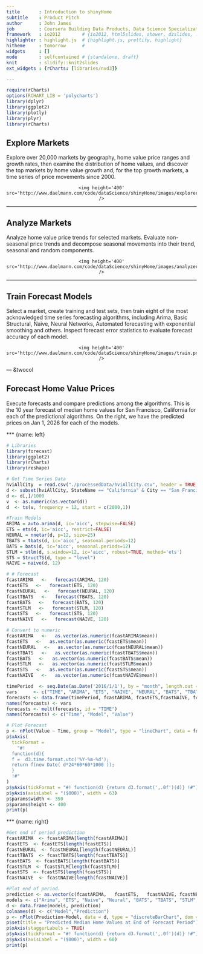 ```yaml
---
title       : Introduction to shinyHome
subtitle    : Product Pitch
author      : John James
job         : Coursera Building Data Products, Data Science Specialization
framework   : io2012        # {io2012, html5slides, shower, dzslides, ...}
highlighter : highlight.js  # {highlight.js, prettify, highlight}
hitheme     : tomorrow      # 
widgets     : []
mode        : selfcontained # {standalone, draft}
knit        : slidify::knit2slides
ext_widgets : {rCharts: [libraries/nvd3]}

--- 
```


```r
require(rCharts)
options(RCHART_LIB = 'polycharts')
library(dplyr)
library(ggplot2)
library(plotly)
library(plyr)
library(rCharts)
```

## Explore Markets
Explore over 20,000 markets by geography, home value price ranges and growth rates, then examine the distribution of home values, and discover the top markets by home value growth and, for the top growth markets, a time series of price movements since 2000.  

<div style='text-align: center;'>
    <img height='400' src='http://www.daelmann.com/code/dataScience/shinyHome/images/explorer.png' />
</div>

--- 

## Analyze Markets
Analyze home value price trends for selected markets. Evaluate non-seasonal price trends and decompose seasonal movements into their trend, seasonal and random components.

<div style='text-align: center;'>
    <img height='400' src='http://www.daelmann.com/code/dataScience/shinyHome/images/analyzer.png' />
</div>

--- 

## Train Forecast Models
Select a market, create training and test sets, then train eight of the most acknowledged time series forecasting algorithms, including Arima, Basic Structural, Naive, Neural Networks, Automated forecasting with exponential smoothing and others. Inspect forecast error statistics to evaluate forecast accuracy of each model.

<div style='text-align: center;'>
    <img height='400' src='http://www.daelmann.com/code/dataScience/shinyHome/images/train.png' />
</div>

--- &twocol

## Forecast Home Value Prices
Execute forecasts and compare predictions among the algorithms.  This is the 10 year forecast of median home values for San Francisco, California for each of the predictional algorithms. On the right, we have the predicted prices on Jan 1, 2026 for each of the models.

*** {name: left}
```r
# Libraries
library(forecast)
library(ggplot2)
library(rCharts)
library(reshape)

# Get Time Series Data
hviAllCity  = read.csv("./processedData/hviAllCity.csv", header = TRUE, stringsAsFactors = FALSE)
d <- subset(hviAllCity, StateName == "California" & City == "San Francisco", select = X2000.01:X2015.12)
d <- d[,]/1000
v  <- as.numeric(as.vector(d))
d  <- ts(v, frequency = 12, start = c(2000,1))

#Train Models
ARIMA = auto.arima(d, ic='aicc', stepwise=FALSE)
ETS = ets(d, ic='aicc', restrict=FALSE)
NEURAL = nnetar(d, p=12, size=25)
TBATS = tbats(d, ic='aicc', seasonal.periods=12)
BATS = bats(d, ic='aicc', seasonal.periods=12)
STLM = stlm(d, s.window=12, ic='aicc', robust=TRUE, method='ets')
STS = StructTS(d, type = "level")
NAIVE = naive(d, 12)

# # Forecast
fcastARIMA   <-   forecast(ARIMA, 120)
fcastETS   <-   forecast(ETS, 120)
fcastNEURAL   <-   forecast(NEURAL, 120)
fcastTBATS   <-   forecast(TBATS, 120)
fcastBATS   <-   forecast(BATS, 120)
fcastSTLM   <-   forecast(STLM, 120)
fcastSTS   <-   forecast(STS, 120)
fcastNAIVE   <-   forecast(NAIVE, 120)

# Convert to numeric
fcastARIMA   <-   as.vector(as.numeric(fcastARIMA$mean))
fcastETS   <-   as.vector(as.numeric(fcastETS$mean))
fcastNEURAL   <-   as.vector(as.numeric(fcastNEURAL$mean))
fcastTBATS   <-   as.vector(as.numeric(fcastTBATS$mean))
fcastBATS   <-   as.vector(as.numeric(fcastBATS$mean))
fcastSTLM   <-   as.vector(as.numeric(fcastSTLM$mean))
fcastSTS   <-   as.vector(as.numeric(fcastSTS$mean))
fcastNAIVE   <-   as.vector(as.numeric(fcastNAIVE$mean))

timePeriod  <- seq.Date(as.Date('2016/1/1'), by = "month", length.out = 120) 
vars      <- c("TIME", "ARIMA", "ETS", "NAIVE", "NEURAL", "BATS", "TBATS", "STLM", "STS")
forecasts <- data.frame(timePeriod, fcastARIMA,	fcastETS,fcastNAIVE, fcastNEURAL, fcastBATS, fcastTBATS, fcastSTLM,	fcastSTS)
names(forecasts) <- vars
forecasts <- melt(forecasts, id = "TIME")
names(forecasts) <- c("Time", "Model", "Value")

# Plot Forecast
p <- nPlot(Value ~ Time, group = "Model", type = "lineChart", data = forecasts)
p$xAxis(
  tickFormat = 
    "#!
  function(d){
  f =  d3.time.format.utc('%Y-%m-%d');
  return f(new Date( d*24*60*60*1000 ));
  }
  !#"
)
p$yAxis(tickFormat = "#! function(d) {return d3.format(',.0f')(d)} !#")
p$yAxis(axisLabel = "($000)", width = 63)
p$params$width <- 350
p$params$height <- 400
print(p)
```

*** {name: right}
```r
#Get end of period prediction
fcastARIMA  <- fcastARIMA[length(fcastARIMA)]
fcastETS  <- fcastETS[length(fcastETS)]
fcastNEURAL  <- fcastNEURAL[length(fcastNEURAL)]
fcastTBATS  <- fcastTBATS[length(fcastTBATS)]
fcastBATS  <- fcastBATS[length(fcastBATS)]
fcastSTLM  <- fcastSTLM[length(fcastSTLM)]
fcastSTS  <- fcastSTS[length(fcastSTS)]
fcastNAIVE  <- fcastNAIVE[length(fcastNAIVE)]

#Plot end of period.
prediction <- as.vector(c(fcastARIMA,	fcastETS,	fcastNAIVE, fcastNEURAL,	fcastBATS, fcastTBATS,	fcastSTLM,	fcastSTS))
models <- c("Arima", "ETS", "Naive", "Neural", "BATS", "TBATS", "STLM", "STS")
d <- data.frame(models, prediction)
colnames(d) <- c("Model","Prediction")
p <- nPlot(Prediction~Model, data = d, type = "discreteBarChart", dom = "predictionPlot", height = 400, width = 350)
p$set(title = "Predicted Median Home Values at End of Forecast Period")
p$xAxis(staggerLabels = TRUE)
p$yAxis(tickFormat = "#! function(d) {return d3.format(',.0f')(d)} !#")
p$yAxis(axisLabel = "($000)", width = 60)
print(p)

```
